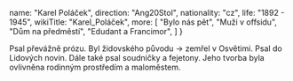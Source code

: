 
  name: "Karel Poláček",
  direction: "Ang20Stol",
  nationality: "cz",
  life: "1892 - 1945",
  wikiTitle: "Karel_Poláček",
  more: [
      "Bylo nás pět",
      "Muži v offsidu",
      "Dům na předměstí",
      "Edudant a Francimor",
  ]
}

<Author author={author} wikiText />

Psal převážně prózu. Byl židovského původu -> zemřel v Osvětimi. Psal do Lidových novin. Dále také psal soudničky a fejetony.
Jeho tvorba byla ovlivněna rodinným prostředím a maloměstem.